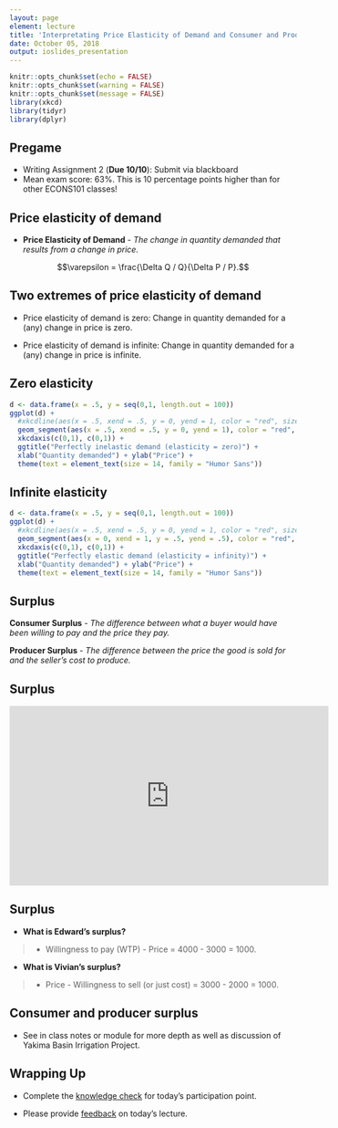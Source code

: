 ```yaml
---
layout: page
element: lecture
title: 'Interpretating Price Elasticity of Demand and Consumer and Producer Surplus'
date: October 05, 2018
output: ioslides_presentation
---
```


```r
knitr::opts_chunk$set(echo = FALSE)
knitr::opts_chunk$set(warning = FALSE)
knitr::opts_chunk$set(message = FALSE)
library(xkcd)
library(tidyr)
library(dplyr)
```

## Pregame

* Writing Assignment 2 (__Due 10/10__): Submit via blackboard
* Mean exam score: 63%. This is 10 percentage points higher than for other ECONS101 classes!

## Price elasticity of demand

* __Price Elasticity of Demand__ - _The change in quantity demanded that results from a change in price._

$$\varepsilon = \frac{\Delta Q / Q}{\Delta P / P}.$$


## Two extremes of price elasticity of demand

* Price elasticity of demand is zero: Change in quantity demanded for a (any) change in price is zero.

* Price elasticity of demand is infinite: Change in quantity demanded for a (any) change in price is infinite.

## Zero elasticity

```r
d <- data.frame(x = .5, y = seq(0,1, length.out = 100))
ggplot(d) + 
  #xkcdline(aes(x = .5, xend = .5, y = 0, yend = 1, color = "red", size = 2)) + 
  geom_segment(aes(x = .5, xend = .5, y = 0, yend = 1), color = "red", size = .5) +
  xkcdaxis(c(0,1), c(0,1)) + 
  ggtitle("Perfectly inelastic demand (elasticity = zero)") + 
  xlab("Quantity demanded") + ylab("Price") +
  theme(text = element_text(size = 14, family = "Humor Sans")) 
```


## Infinite elasticity

```r
d <- data.frame(x = .5, y = seq(0,1, length.out = 100))
ggplot(d) + 
  #xkcdline(aes(x = .5, xend = .5, y = 0, yend = 1, color = "red", size = 2)) + 
  geom_segment(aes(x = 0, xend = 1, y = .5, yend = .5), color = "red", size = .5) +
  xkcdaxis(c(0,1), c(0,1)) + 
  ggtitle("Perfectly elastic demand (elasticity = infinity)") + 
  xlab("Quantity demanded") + ylab("Price") +
  theme(text = element_text(size = 14, family = "Humor Sans")) 
```



## Surplus

__Consumer Surplus__ - _The difference between what a buyer would have been willing to pay and the price they pay._

__Producer Surplus__ - _The difference between the price the good is sold for and the seller's cost to produce._

## Surplus { .flexbox .vcenter }

<iframe width="560" height="315" src="https://www.youtube.com/embed/KWbi-Lq1P28?start=40" frameborder="0" allow="autoplay; encrypted-media" allowfullscreen></iframe>

## Surplus

* __What is Edward's surplus?__

> * Willingness to pay (WTP) - Price = 4000 - 3000 = 1000.

* __What is Vivian's surplus?__

> * Price - Willingness to sell (or just cost) = 3000 - 2000 = 1000.

## Consumer and producer surplus

* See in class notes or module for more depth as well as discussion of Yakima Basin Irrigation Project.


## Wrapping Up

* Complete the [knowledge check](https://goo.gl/forms/bVuvvNN94gZktiz13) for today's participation point.

* Please provide [feedback](https://goo.gl/forms/8SiOwdi19kN8cINJ3) on today's lecture.
